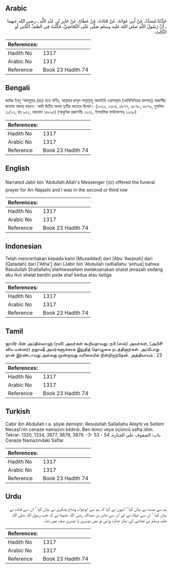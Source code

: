 ## Arabic


<div dir="rtl" lang="ar" style={{fontSize:'larger',backgroundColor:'#f8f9fa',padding:20}}>
حَدَّثَنَا مُسَدَّدٌ، عَنْ أَبِي عَوَانَةَ، عَنْ قَتَادَةَ، عَنْ عَطَاءٍ، عَنْ جَابِرِ بْنِ عَبْدِ اللَّهِ ـ رضى الله عنهما ـ أَنَّ رَسُولَ اللَّهِ صلى الله عليه وسلم صَلَّى عَلَى النَّجَاشِيِّ، فَكُنْتُ فِي الصَّفِّ الثَّانِي أَوِ الثَّالِثِ‏.‏
</div>
<div style={{backgroundColor:'#f8f9fa',padding:20, marginBottom: 10}}><table> <thead> <tr> <th>References:</th> <th></th> </tr> </thead> <tbody><tr><td>Hadith No</td><td>1317</td></tr><tr><td>Arabic No</td><td>1317</td></tr><tr><td>Reference</td><td>Book 23 Hadith 74</td></tr></tbody></table></div>

## Bengali


<div dir="ltr" lang="bn" style={{fontSize:'larger',backgroundColor:'#f8f9fa',padding:20}}>
জাবির ইবনু ‘আবদুল্লাহ্ (রাঃ) হতে বর্ণিত, আল্লাহর রাসূল সাল্লাল্লাহু আলাইহি ওয়াসাল্লাম (আবিসিনিয়ার বাদশাহ্) নাজাশীর জানাযা আদায় করেন। আমি দ্বিতীয় অথবা তৃতীয় কাতারে ছিলাম। (১৩২০, ১৩৩৪, ৩৮৭৭, ৩৮৭৮, ৩৮৭৯, মুসলিম ১১/২২, হাঃ ৯৫২, আহমাদ ১৪৮৯৫) (আধুনিক প্রকাশনীঃ ১২৩১, ইসলামিক ফাউন্ডেশনঃ ১২৩৮)
</div>
<div style={{backgroundColor:'#f8f9fa',padding:20, marginBottom: 10}}><table> <thead> <tr> <th>References:</th> <th></th> </tr> </thead> <tbody><tr><td>Hadith No</td><td>1317</td></tr><tr><td>Arabic No</td><td>1317</td></tr><tr><td>Reference</td><td>Book 23 Hadith 74</td></tr></tbody></table></div>

## English


<div dir="ltr" lang="en" style={{fontSize:'larger',backgroundColor:'#f8f9fa',padding:20}}>
Narrated Jabir bin 'Abdullah:Allah's Messenger (ﷺ) offered the funeral prayer for An-Najashi and I was in the second or third row
</div>
<div style={{backgroundColor:'#f8f9fa',padding:20, marginBottom: 10}}><table> <thead> <tr> <th>References:</th> <th></th> </tr> </thead> <tbody><tr><td>Hadith No</td><td>1317</td></tr><tr><td>Arabic No</td><td>1317</td></tr><tr><td>Reference</td><td>Book 23 Hadith 74</td></tr></tbody></table></div>

## Indonesian


<div dir="ltr" lang="id" style={{fontSize:'larger',backgroundColor:'#f8f9fa',padding:20}}>
Telah menceritakan kepada kami [Musaddad] dari [Abu 'Awanah] dari [Qatadah] dari ['Atha'] dari [Jabir bin 'Abdullah radliallahu 'anhua] bahwa Rasulullah Shallallahu'alaihiwasallam melaksanakan shalat jenazah sedang aku ikut shalat berdiri pada shaf kedua atau ketiga
</div>
<div style={{backgroundColor:'#f8f9fa',padding:20, marginBottom: 10}}><table> <thead> <tr> <th>References:</th> <th></th> </tr> </thead> <tbody><tr><td>Hadith No</td><td>1317</td></tr><tr><td>Arabic No</td><td>1317</td></tr><tr><td>Reference</td><td>Book 23 Hadith 74</td></tr></tbody></table></div>

## Tamil


<div dir="ltr" lang="ta" style={{fontSize:'larger',backgroundColor:'#f8f9fa',padding:20}}>
ஜாபிர் பின் அப்தில்லாஹ் (ரலி) அவர்கள் கூறியதாவது: நபி (ஸல்) அவர்கள், (அபிசீனிய மன்னர்) நஜாஷீ அவர்களுக்காக இறுதித் தொழுகை நடத்தினார்கள். அப்போது நான் இரண்டாவது அல்லது மூன்றாவது வரிசையில் நின்றிருந்தேன். அத்தியாயம் : 23
</div>
<div style={{backgroundColor:'#f8f9fa',padding:20, marginBottom: 10}}><table> <thead> <tr> <th>References:</th> <th></th> </tr> </thead> <tbody><tr><td>Hadith No</td><td>1317</td></tr><tr><td>Arabic No</td><td>1317</td></tr><tr><td>Reference</td><td>Book 23 Hadith 74</td></tr></tbody></table></div>

## Turkish


<div dir="ltr" lang="tr" style={{fontSize:'larger',backgroundColor:'#f8f9fa',padding:20}}>
Cabir ibn Abdullah r.a. şöyle demiştir: Resulullah Sallallahu Aleyhi ve Sellem Necaşî'nin cenaze namazını kıldırdı. Ben ikinci veya üçüncü safta idim. Tekrar: 1320, 1334, 3877, 3878, 3879. -3- 53 - باب: الصفوف على الجنازة. 54. Cenaze Namazındaki Saflar
</div>
<div style={{backgroundColor:'#f8f9fa',padding:20, marginBottom: 10}}><table> <thead> <tr> <th>References:</th> <th></th> </tr> </thead> <tbody><tr><td>Hadith No</td><td>1317</td></tr><tr><td>Arabic No</td><td>1317</td></tr><tr><td>Reference</td><td>Book 23 Hadith 74</td></tr></tbody></table></div>

## Urdu


<div dir="rtl" lang="ur" style={{fontSize:'larger',backgroundColor:'#f8f9fa',padding:20}}>
ہم سے مسدد نے بیان کیا ‘ انہوں نے کہا کہ ہم سے ابوعوانہ وضاح یشکری نے بیان کیا ‘ ان سے قتادہ نے بیان کیا ‘ ان سے عطاء نے اور ان سے جابر بن عبداللہ رضی اللہ عنہما نے کہ جب رسول اللہ صلی اللہ علیہ وسلم نے نجاشی کی نماز جنازہ پڑھی تو میں دوسری یا تیسری صف میں تھا۔
</div>
<div style={{backgroundColor:'#f8f9fa',padding:20, marginBottom: 10}}><table> <thead> <tr> <th>References:</th> <th></th> </tr> </thead> <tbody><tr><td>Hadith No</td><td>1317</td></tr><tr><td>Arabic No</td><td>1317</td></tr><tr><td>Reference</td><td>Book 23 Hadith 74</td></tr></tbody></table></div>